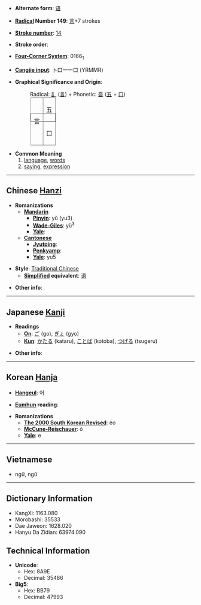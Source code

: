 * '''Alternate form''': [[语]]

* '''[[Wiktionary:Chinese radical index| Radical]] Number 149''': [[Wiktionary:Chinese radical index 言|言]]+7 strokes

* '''[[Wiktionary:Chinese total strokes index|Stroke number]]''': [[Wiktionary:Chinese total strokes index 14|14]]

* '''Stroke order''': 

* '''[[Wiktionary:Chinese four corner index|Four-Corner System]]''': 0166<sub>1</sub>

* '''[[Wiktionary:Chinese Cangjie index|Cangjie input]]''': 卜口一一口 (YRMMR)

* '''Graphical Significance and Origin''':
*:Radical: [[訁]] ([[言]]) + Phonetic: [[吾]] ([[五]] + [[口]])
*:<table border="1" style="display:inline;"><tr><td rowspan=2>言</td><td>五</td></tr><tr><td>口</td></tr></table>

* '''Common Meaning'''
*#[[language]], [[word]]s
*# [[saying]], [[expression]]

----

== Chinese [[Hanzi]] ==

* '''Romanizations'''
** '''[[Mandarin]]'''
*** '''[[Pinyin]]''': yǔ (yu3)
*** '''[[Wade-Giles]]''': yü<sup>3</sup>
*** '''[[Yale]]''': 
** '''[[Cantonese]]'''
*** '''[[Jyutping]]''':
*** '''[[Penkyamp]]''': 
*** '''[[Yale]]''': yu5

* '''Style''': [[Traditional Chinese]] 
** '''[[Simplified Chinese|Simplified]] equivalent''': [[语]]

* '''Other info''': 

----

== Japanese [[Kanji]] ==

* '''Readings'''
** '''[[On]]''': [[ご]] (go), [[ぎょ]] (gyo)
** '''[[Kun]]''': [[かたる]] (kataru), [[ことば]] (kotoba), [[つげる]] (tsugeru)

* '''Other info''':  

----

== Korean [[Hanja]] ==

* '''[[Hangeul]]''': 어

* '''[[Eumhun]] reading''': 

* '''Romanizations'''
** '''[[The 2000 South Korean Revised Romanization|The 2000 South Korean Revised]]''': eo
** '''[[McCune-Reischauer]]''': ŏ
** '''[[Yale]]''': e

----
==Vietnamese==
*ngữ, ngứ

----

== Dictionary Information ==

* KangXi: 1163.080
* Morobashi: 35533
* Dae Jaweon: 1628.020
* Hanyu Da Zidian: 63974.090

== Technical Information ==

* '''Unicode''':
** Hex: 8A9E
** Decimal: 35486
* '''Big5''':
** Hex: BB79
** Decimal: 47993